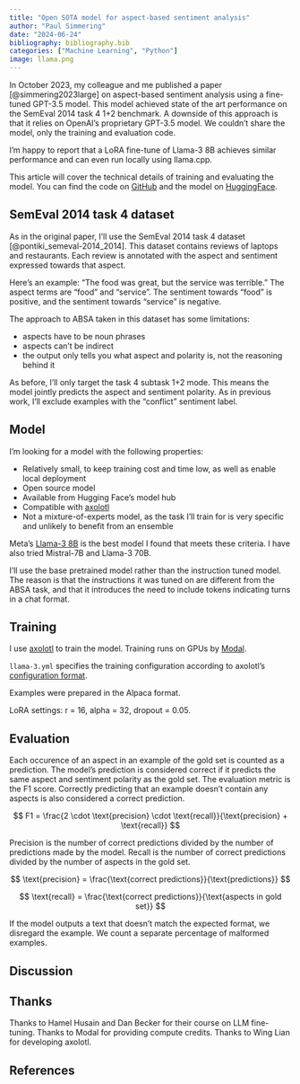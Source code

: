 ```yaml
---
title: "Open SOTA model for aspect-based sentiment analysis"
author: "Paul Simmering"
date: "2024-06-24"
bibliography: bibliography.bib
categories: ["Machine Learning", "Python"]
image: llama.png
---
```


In October 2023, my colleague and me published a paper [@simmering2023large] on aspect-based sentiment analysis using a fine-tuned GPT-3.5 model. This model achieved state of the art performance on the SemEval 2014 task 4 1+2 benchmark. A downside of this approach is that it relies on OpenAI's proprietary GPT-3.5 model. We couldn't share the model, only the training and evaluation code.

I'm happy to report that a LoRA fine-tune of Llama-3 8B achieves similar performance and can even run locally using llama.cpp.

This article will cover the technical details of training and evaluating the model. You can find the code on [GitHub]() and the model on [HuggingFace]().

## SemEval 2014 task 4 dataset

As in the original paper, I'll use the SemEval 2014 task 4 dataset [@pontiki_semeval-2014_2014]. This dataset contains reviews of laptops and restaurants. Each review is annotated with the aspect and sentiment expressed towards that aspect.

Here's an example: "The food was great, but the service was terrible." The aspect terms are "food" and "service". The sentiment towards "food" is positive, and the sentiment towards "service" is negative.

The approach to ABSA taken in this dataset has some limitations:

- aspects have to be noun phrases
- aspects can't be indirect
- the output only tells you what aspect and polarity is, not the reasoning behind it

As before, I'll only target the task 4 subtask 1+2 mode. This means the model jointly predicts the aspect and sentiment polarity. As in previous work, I'll exclude examples with the "conflict" sentiment label.

## Model

I'm looking for a model with the following properties:

- Relatively small, to keep training cost and time low, as well as enable local deployment
- Open source model
- Available from Hugging Face's model hub
- Compatible with [axolotl](https://github.com/OpenAccess-AI-Collective/axolotl)
- Not a mixture-of-experts model, as the task I'll train for is very specific and unlikely to benefit from an ensemble

Meta's [Llama-3 8B](https://huggingface.co/meta-llama/Meta-Llama-3-8B) is the best model I found that meets these criteria. I have also tried Mistral-7B and Llama-3 70B.

I'll use the base pretrained model rather than the instruction tuned model. The reason is that the instructions it was tuned on are different from the ABSA task, and that it introduces the need to include tokens indicating turns in a chat format.

## Training

I use [axolotl](https://github.com/OpenAccess-AI-Collective/axolotl) to train the model. Training runs on GPUs by [Modal](https://modal.com).

`llama-3.yml` specifies the training configuration according to axolotl's [configuration format](https://openaccess-ai-collective.github.io/axolotl/docs/config.html).

Examples were prepared in the Alpaca format.

LoRA settings: r = 16, alpha = 32, dropout = 0.05.

## Evaluation

Each occurence of an aspect in an example of the gold set is counted as a prediction. The model's prediction is considered correct if it predicts the same aspect and sentiment polarity as the gold set. The evaluation metric is the F1 score. Correctly predicting that an example doesn't contain any aspects is also considered a correct prediction.

$$ F1 = \frac{2 \cdot \text{precision} \cdot \text{recall}}{\text{precision} + \text{recall}} $$

Precision is the number of correct predictions divided by the number of predictions made by the model. Recall is the number of correct predictions divided by the number of aspects in the gold set.

$$ \text{precision} = \frac{\text{correct predictions}}{\text{predictions}} $$

$$ \text{recall} = \frac{\text{correct predictions}}{\text{aspects in gold set}} $$

If the model outputs a text that doesn't match the expected format, we disregard the example. We count a separate percentage of malformed examples.

## Discussion

## Thanks

Thanks to Hamel Husain and Dan Becker for their course on LLM fine-tuning. Thanks to Modal for providing compute credits. Thanks to Wing Lian for developing axolotl.

## References
